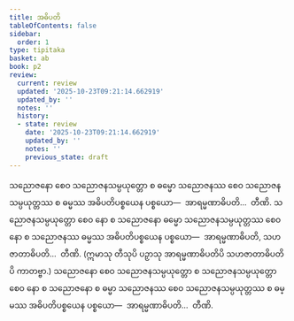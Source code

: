 ```yaml
---
title: အဓိပတိ
tableOfContents: false
sidebar:
  order: 1
type: tipitaka
basket: ab
book: p2
review:
  current: review
  updated: '2025-10-23T09:21:14.662919'
  updated_by: ''
  notes: ''
  history:
  - state: review
    date: '2025-10-23T09:21:14.662919'
    updated_by: ''
    notes: ''
    previous_state: draft
---
```



<ReviewStatus review={frontmatter.review} showDetails={true} />

<HypothesisAnnotation frontmatter={frontmatter} />

<DynamicBreadcrumb />

<Division number="108" book="p2" e="ch" v="38" p="199">

<Paragraph number="1595" book="p2">
သညောဇနော စေဝ သညောဇနသမ္ပယုတ္တော စ ဓမ္မော သညောဇနဿ စေဝ သညောဇနသမ္ပယုတ္တဿ စ ဓမ္မဿ အဓိပတိပစ္စယေန ပစ္စယော—  အာရမ္မဏာဓိပတိ…  တီဏိ.
</Paragraph>

<Paragraph number="1596" book="p2">
သညောဇနသမ္ပယုတ္တော စေဝ နော စ သညောဇနော ဓမ္မော သညောဇနသမ္ပယုတ္တဿ စေဝ နော စ သညောဇနဿ ဓမ္မဿ အဓိပတိပစ္စယေန ပစ္စယော—  အာရမ္မဏာဓိပတိ, သဟဇာတာဓိပတိ…  တီဏိ. (ဣမာသု တီသုပိ ပဉှာသု အာရမ္မဏာဓိပတိပိ သဟဇာတာဓိပတိပိ ကာတဗ္ဗာ.)
</Paragraph>

<Paragraph number="1597" book="p2">
သညောဇနော စေဝ သညောဇနသမ္ပယုတ္တော စ သညောဇနသမ္ပယုတ္တော စေဝ နော စ သညောဇနော စ ဓမ္မာ သညောဇနဿ စေဝ သညောဇနသမ္ပယုတ္တဿ စ ဓမ္မဿ အဓိပတိပစ္စယေန ပစ္စယော—  အာရမ္မဏာဓိပတိ…  တီဏိ.
</Paragraph>
</Division>